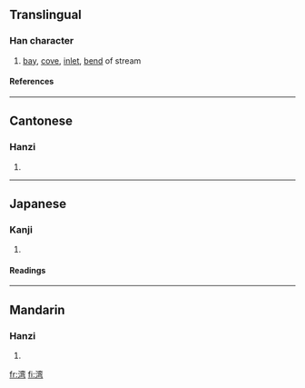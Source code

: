 {{see|灣}}

==Translingual==
===Han character===
{{Han char|rn=85|rad=水|as=09|sn=12|four=|canj=水卜金弓 (EYCN)}}
# [[bay]], [[cove]], [[inlet]], [[bend]] of stream
====References====
{{Han ref|kx=0639.111|dkj=17920|hdz=31683.080|uh=6E7E|ud=28286}}

----
==Cantonese==
===Hanzi===
{{yue-hanzi|jyut=waan<sup>1</sup>|y=waan<sup>1</sup>}}
# {{defn|Cantonese}}

----
==Japanese==
===Kanji===
{{ja-kanji|grade=c|rs=水09}}
# {{defn|Japanese}} 
====Readings====
{{ja-readings|on=[[わん]] (wan)|kun=[[いりえ]] (irie)}}
  

----
==Mandarin==
===Hanzi===
{{cmn-hanzi|tra=灣|pin=[[wān]] ([[wan1]])|wg=wan<sup>1</sup>}}
# {{defn|Mandarin}}

[[fr:湾]]
[[fi:湾]]